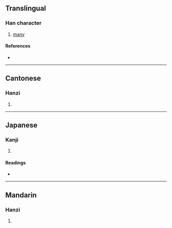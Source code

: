 {{character info/new}}
{{also|沵}}
==Translingual==

===Han character===
{{Han char|rn=85|rad=水|as=14|sn=17|four=31127|canj=EMFB|ids=⿰氵爾}}

# [[many]]

====References====
* {{Han ref|kx=0655.210|dkj=18482|dj=1065.190|hdz=31766.080|uh=6FD4|ud=28628|bh=ED51|bd=60753}}

----

==Cantonese==

===Hanzi===
{{yue-hanzi|jyut=|y=nei5}}

# {{defn|lang=yue|sort=水14}}

----

==Japanese==

===Kanji===
{{ja-kanji|grade=|rs=水14}}

# {{defn|lang=ja|sort=水14}}

====Readings====
* {{ja-readings|on=[[でい]] (dei), [[ない]] (nai)|kun=}}

----

==Mandarin==

===Hanzi===
{{cmn-hanzi|pin=[[mǐ]] ([[mi3]])|wg=mi<sup>3</sup>}}

# {{defn|lang=cmn|sort=水14}}